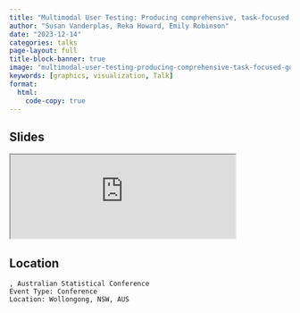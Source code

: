 ```yaml
---
title: "Multimodal User Testing: Producing comprehensive, task-focused guidelines for chart design"
author: "Susan Vanderplas, Reka Howard, Emily Robinson"
date: "2023-12-14"
categories: talks
page-layout: full
title-block-banner: true
image: "multimodal-user-testing-producing-comprehensive-task-focused-guidelines-for-chart-design.png"
keywords: [graphics, visualization, Talk]
format:
  html:
    code-copy: true
---
```

 
## Slides

<iframe src='http://srvanderplas.github.io/2023-Presentations/12-ASC/index.html' height='auto' width='80%'>
                        </iframe>
## Location

    , Australian Statistical Conference
    Event Type: Conference
    Location: Wollongong, NSW, AUS
